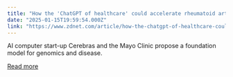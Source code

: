```yaml
---
title: "How the 'ChatGPT of healthcare' could accelerate rheumatoid arthritis treatment"
date: "2025-01-15T19:59:54.000Z"
link: "https://www.zdnet.com/article/how-the-chatgpt-of-healthcare-could-accelerate-rheumatoid-arthritis-treatment/"
---
```


AI computer start-up Cerebras and the Mayo Clinic propose a foundation model for genomics and disease.

[Read more](https://www.zdnet.com/article/how-the-chatgpt-of-healthcare-could-accelerate-rheumatoid-arthritis-treatment/)

